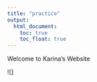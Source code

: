 ```yaml
---
title: "practice"
output: 
  html_document:
    toc: true
    toc_float: true
---
```


Welcome to Karina's Website 

![]